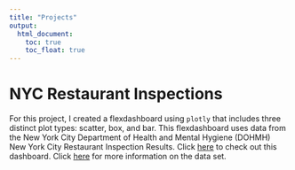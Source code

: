 ```yaml
---
title: "Projects"
output: 
  html_document:
    toc: true
    toc_float: true
---
```


# **NYC Restaurant Inspections**

For this project, I created a flexdashboard using `plotly` that includes three distinct plot types: scatter, box, and bar. This flexdashboard uses data from the New York City Department of Health and Mental Hygiene (DOHMH) New York City Restaurant Inspection Results. Click [here](dashboard.html) to check out this dashboard. Click [here](https://p8105.com/dataset_restaurant_inspections.html) for more information on the data set.
